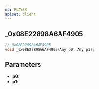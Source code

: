 ```yaml
---
ns: PLAYER
apiset: client
---
```

## _0x08E22898A6AF4905

```c
// 0x08E22898A6AF4905
void _0x08E22898A6AF4905(Any p0, Any p1);
```


## Parameters
* **p0**:
* **p1**: